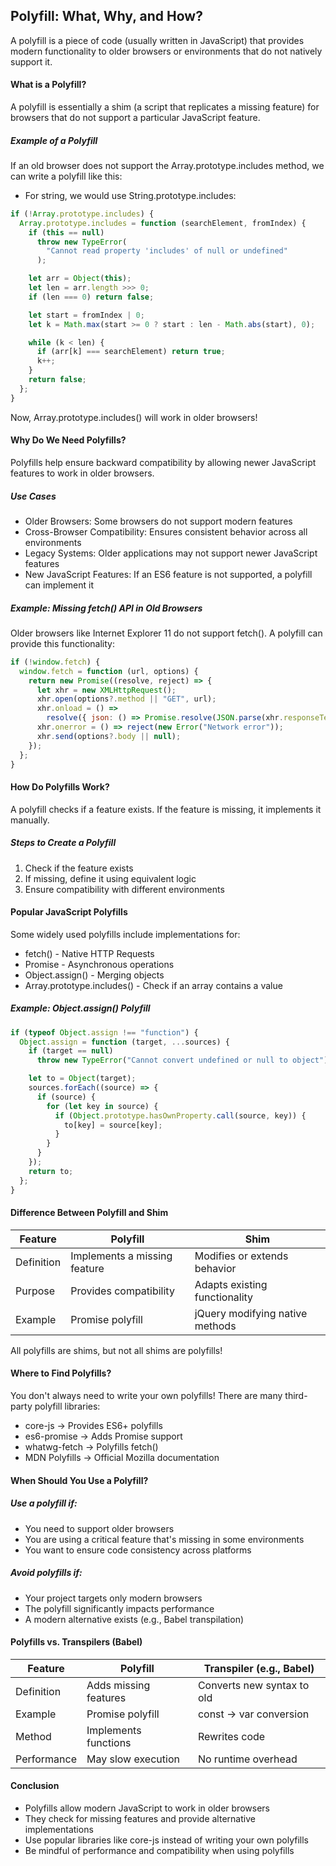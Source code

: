 ## Polyfill: What, Why, and How?

A polyfill is a piece of code (usually written in JavaScript) that provides modern functionality to older browsers or environments that do not natively support it.

#### What is a Polyfill?

A polyfill is essentially a shim (a script that replicates a missing feature) for browsers that do not support a particular JavaScript feature.

##### Example of a Polyfill

If an old browser does not support the Array.prototype.includes method, we can write a polyfill like this:

- For string, we would use String.prototype.includes:

```javascript
if (!Array.prototype.includes) {
  Array.prototype.includes = function (searchElement, fromIndex) {
    if (this == null)
      throw new TypeError(
        "Cannot read property 'includes' of null or undefined"
      );

    let arr = Object(this);
    let len = arr.length >>> 0;
    if (len === 0) return false;

    let start = fromIndex | 0;
    let k = Math.max(start >= 0 ? start : len - Math.abs(start), 0);

    while (k < len) {
      if (arr[k] === searchElement) return true;
      k++;
    }
    return false;
  };
}
```

Now, Array.prototype.includes() will work in older browsers!

#### Why Do We Need Polyfills?

Polyfills help ensure backward compatibility by allowing newer JavaScript features to work in older browsers.

##### Use Cases

- Older Browsers: Some browsers do not support modern features
- Cross-Browser Compatibility: Ensures consistent behavior across all environments
- Legacy Systems: Older applications may not support newer JavaScript features
- New JavaScript Features: If an ES6 feature is not supported, a polyfill can implement it

##### Example: Missing fetch() API in Old Browsers

Older browsers like Internet Explorer 11 do not support fetch(). A polyfill can provide this functionality:

```javascript
if (!window.fetch) {
  window.fetch = function (url, options) {
    return new Promise((resolve, reject) => {
      let xhr = new XMLHttpRequest();
      xhr.open(options?.method || "GET", url);
      xhr.onload = () =>
        resolve({ json: () => Promise.resolve(JSON.parse(xhr.responseText)) });
      xhr.onerror = () => reject(new Error("Network error"));
      xhr.send(options?.body || null);
    });
  };
}
```

#### How Do Polyfills Work?

A polyfill checks if a feature exists. If the feature is missing, it implements it manually.

##### Steps to Create a Polyfill

1. Check if the feature exists
2. If missing, define it using equivalent logic
3. Ensure compatibility with different environments

#### Popular JavaScript Polyfills

Some widely used polyfills include implementations for:

- fetch() - Native HTTP Requests
- Promise - Asynchronous operations
- Object.assign() - Merging objects
- Array.prototype.includes() - Check if an array contains a value

##### Example: Object.assign() Polyfill

```javascript
if (typeof Object.assign !== "function") {
  Object.assign = function (target, ...sources) {
    if (target == null)
      throw new TypeError("Cannot convert undefined or null to object");

    let to = Object(target);
    sources.forEach((source) => {
      if (source) {
        for (let key in source) {
          if (Object.prototype.hasOwnProperty.call(source, key)) {
            to[key] = source[key];
          }
        }
      }
    });
    return to;
  };
}
```

#### Difference Between Polyfill and Shim

| Feature    | Polyfill                     | Shim                            |
| ---------- | ---------------------------- | ------------------------------- |
| Definition | Implements a missing feature | Modifies or extends behavior    |
| Purpose    | Provides compatibility       | Adapts existing functionality   |
| Example    | Promise polyfill             | jQuery modifying native methods |

All polyfills are shims, but not all shims are polyfills!

#### Where to Find Polyfills?

You don't always need to write your own polyfills! There are many third-party polyfill libraries:

- core-js → Provides ES6+ polyfills
- es6-promise → Adds Promise support
- whatwg-fetch → Polyfills fetch()
- MDN Polyfills → Official Mozilla documentation

#### When Should You Use a Polyfill?

##### Use a polyfill if:

- You need to support older browsers
- You are using a critical feature that's missing in some environments
- You want to ensure code consistency across platforms

##### Avoid polyfills if:

- Your project targets only modern browsers
- The polyfill significantly impacts performance
- A modern alternative exists (e.g., Babel transpilation)

#### Polyfills vs. Transpilers (Babel)

| Feature     | Polyfill              | Transpiler (e.g., Babel)   |
| ----------- | --------------------- | -------------------------- |
| Definition  | Adds missing features | Converts new syntax to old |
| Example     | Promise polyfill      | const → var conversion     |
| Method      | Implements functions  | Rewrites code              |
| Performance | May slow execution    | No runtime overhead        |

#### Conclusion

- Polyfills allow modern JavaScript to work in older browsers
- They check for missing features and provide alternative implementations
- Use popular libraries like core-js instead of writing your own polyfills
- Be mindful of performance and compatibility when using polyfills
